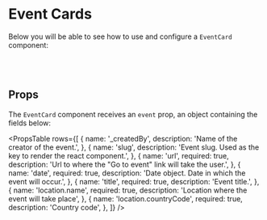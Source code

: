 
<Meta title="Components|EventCard" component={EventCard} />

# Event Cards

Below you will be able to see how to use and configure a `EventCard` component:

<Preview>
  <Story name="Default Event Card">
    <EventCard
      event={{
        _createdBy: 'John Doe',
        slug: 'event-slug',
        url: '',
        date: Date.now(),
        title: 'Lighten the Black Sea',
        location: {
          name: 'Odessa',
          countryCode: 'UKR',
        },
      }}
    />
  </Story>
</Preview>
<br />
<br />

## Props

The `EventCard` component receives an `event` prop, an object containing the fields below:

<PropsTable
  rows={[
    {
      name: '_createdBy',
      description: 'Name of the creator of the event.',
    },
    {
      name: 'slug',
      description: 'Event slug. Used as the key to render the react component.',
    },
    {
      name: 'url',
      required: true,
      description: 'Url to where the "Go to event" link will take the user.',
    },
    {
      name: 'date',
      required: true,
      description: 'Date object. Date in which the event will occur.',
    },
    {
      name: 'title',
      required: true,
      description: 'Event title.',
    },
    {
      name: 'location.name',
      required: true,
      description: 'Location where the event will take place',
    },
    {
      name: 'location.countryCode',
      required: true,
      description: 'Country code',
    },
  ]}
/>
